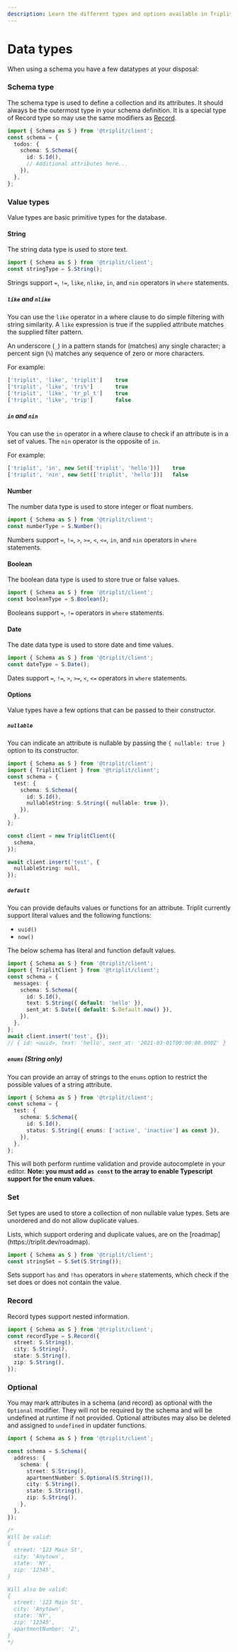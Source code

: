 ```yaml
---
description: Learn the different types and options available in Triplit schemas.
---
```



# Data types

When using a schema you have a few datatypes at your disposal:

### Schema type

The schema type is used to define a collection and its attributes. It should always be the outermost type in your schema definition. It is a special type of Record type so may use the same modifiers as [Record](#record).

```typescript
import { Schema as S } from '@triplit/client';
const schema = {
  todos: {
    schema: S.Schema({
      id: S.Id(),
      // Additional attributes here...
    }),
  },
};
```

### Value types

Value types are basic primitive types for the database.

#### String

The string data type is used to store text.

```typescript
import { Schema as S } from '@triplit/client';
const stringType = S.String();
```

Strings support `=`, `!=`, `like`, `nlike`, `in`, and `nin` operators in `where` statements.

##### `like` and `nlike`

You can use the `like` operator in a where clause to do simple filtering with string similarity. A `like` expression is true if the supplied attribute matches the supplied filter pattern.

An underscore (`_`) in a pattern stands for (matches) any single character; a percent sign (`%`) matches any sequence of zero or more characters.

For example:

```typescript
['triplit', 'like', 'triplit']    true
['triplit', 'like', 'tri%']       true
['triplit', 'like', 'tr_pl_t']    true
['triplit', 'like', 'trip']       false
```

##### `in` and `nin`

You can use the `in` operator in a where clause to check if an attribute is in a set of values. The `nin` operator is the opposite of `in`.

For example:

```typescript
['triplit', 'in', new Set(['triplit', 'hello'])]    true
['triplit', 'nin', new Set(['triplit', 'hello'])]   false
```

#### Number

The number data type is used to store integer or float numbers.

```typescript
import { Schema as S } from '@triplit/client';
const numberType = S.Number();
```

Numbers support `=`, `!=`, `>`, `>=`, `<`, `<=`, `in`, and `nin` operators in `where` statements.

#### Boolean

The boolean data type is used to store true or false values.

```typescript
import { Schema as S } from '@triplit/client';
const booleanType = S.Boolean();
```

Booleans support `=`, `!=` operators in `where` statements.

#### Date

The date data type is used to store date and time values.

```typescript
import { Schema as S } from '@triplit/client';
const dateType = S.Date();
```

Dates support `=`, `!=`, `>`, `>=`, `<`, `<=` operators in `where` statements.

#### Options

Value types have a few options that can be passed to their constructor.

##### `nullable`

You can indicate an attribute is nullable by passing the `{ nullable: true }` option to its constructor.

```typescript
import { Schema as S } from '@triplit/client';
import { TriplitClient } from '@triplit/client';
const schema = {
  test: {
    schema: S.Schema({
      id: S.Id(),
      nullableString: S.String({ nullable: true }),
    }),
  },
};

const client = new TriplitClient({
  schema,
});

await client.insert('test', {
  nullableString: null,
});
```

##### `default`

You can provide defaults values or functions for an attribute. Triplit currently support literal values and the following functions:

- `uuid()`
- `now()`

The below schema has literal and function default values.

```typescript
import { Schema as S } from '@triplit/client';
import { TriplitClient } from '@triplit/client';
const schema = {
  messages: {
    schema: S.Schema({
      id: S.Id(),
      text: S.String({ default: 'hello' }),
      sent_at: S.Date({ default: S.Default.now() }),
    }),
  },
};
await client.insert('test', {});
// { id: <uuid>, text: 'hello', sent_at: '2021-03-01T00:00:00.000Z' }
```

##### `enums` (String only)

You can provide an array of strings to the `enums` option to restrict the possible values of a string attribute.

```typescript
import { Schema as S } from '@triplit/client';
const schema = {
  test: {
    schema: S.Schema({
      id: S.Id(),
      status: S.String({ enums: ['active', 'inactive'] as const }),
    }),
  },
};
```

This will both perform runtime validation and provide autocomplete in your editor. **Note: you must add `as const` to the array to enable Typescript support for the enum values.**

### Set

Set types are used to store a collection of non nullable value types. Sets are unordered and do not allow duplicate values.

<Callout type="info" emoji="ℹ️">
  Lists, which support ordering and duplicate values, are on the
  [roadmap](https://triplit.dev/roadmap).
</Callout>

```typescript
import { Schema as S } from '@triplit/client';
const stringSet = S.Set(S.String());
```

Sets support `has` and `!has` operators in `where` statements, which check if the set does or does not contain the value.

### Record

Record types support nested information.

```typescript
import { Schema as S } from '@triplit/client';
const recordType = S.Record({
  street: S.String(),
  city: S.String(),
  state: S.String(),
  zip: S.String(),
});
```

### Optional

You may mark attributes in a schema (and record) as optional with the `Optional` modifier. They will not be required by the schema and will be undefined at runtime if not provided. Optional attributes may also be deleted and assigned to `undefined` in updater functions.

```typescript {7}
import { Schema as S } from '@triplit/client';

const schema = S.Schema({
  address: {
    schema: {
      street: S.String(),
      apartmentNumber: S.Optional(S.String()),
      city: S.String(),
      state: S.String(),
      zip: S.String(),
    },
  },
});

/*
Will be valid:
{
  street: '123 Main St',
  city: 'Anytown',
  state: 'NY',
  zip: '12345',
}

Will also be valid:
{
  street: '123 Main St',
  city: 'Anytown',
  state: 'NY',
  zip: '12345',
  apartmentNumber: '2',
}
*/
```
